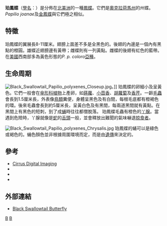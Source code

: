 {{NoteTA|G1=Butterfly}}
{{Speciesbox 
| taxon = Papilio polyxenes
| image = Black Swallowtail Papilio polyxenes 1700px.jpg
| binomial_authority = [[法布里齊烏斯|Fabricius]], 1775
| subdivision_ranks = [[亞種|亞種]]
| subdivision = 
* ''P. p. coloro''
}}
'''珀鳳蝶'''（[[學名|學名]]：''{{lang|la|Papilio polyxenes}}''）是分佈在[[北美洲|北美洲]]的一種[[鳳蝶|鳳蝶]]。它們是[[奧克拉荷馬州|奧克拉荷馬州]]的州蝶。''Papilio joanae''及[[金鳳蝶|金鳳蝶]]與它們極之相似。

==特徵==
珀鳳蝶的翼展長8-11厘米。翅膀上面差不多是全黑色的。後翅的內邊是一個內有黑點的橙圓。雄蝶近翅膀邊有黃帶；雌蝶則有一列黃點。雌蝶的後翅有虹色的藍帶。在[[美國|美國]]西南部多為黃色形態的''P. p. coloro''[[亞種|亞種]]。

==生命周期==
[[File:Black_Swallowtail_Papilio_polyxenes_Closeup.jpg|left]]。]]
珀鳳蝶的卵細小及呈黃色。它們一般會在[[傘形科|傘形科]][[植物|植物]]上產卵，如[[蒔蘿|蒔蘿]]、[[小茴香|小茴香]]、[[胡蘿蔔|胡蘿蔔]]及[[香芹|香芹]]。一齡[[毛蟲|毛蟲]]會長到1.5厘米長，外表像[[鳥類|鳥類]]糞便，身體呈黑色及有白間，每根毛底都有橙褐色的環。後來毛蟲會長到約5厘米長，呈黃白色及有黑間，每兩道黑間就有黃點。在黑間上有黑色的短刺，到了成[[蛹|蛹]]時往往都僧脫落。                                 
珀鳳蝶毛蟲有橙色的[[丫腺|丫腺]]。當遇到危險時，丫腺就像是[[蛇|蛇]]的[[舌頭|舌頭]]一般，並會釋放出難聞的氣味嚇退[[掠食者|掠食者]]。

[[File:Black_Swallowtail_Papilio_polyxenes_Chrysalis.jpg|left]]
珀鳳蝶的蛹可以是綠色或褐色的。蛹色顏色並非根據周圍環境而定，而是由[[遺傳|遺傳]]來決定的。

==參考==
{{reflist}}
* [http://www.cirrusimage.com/butterfly_black_swallowtail.htm Cirrus Digital Imaging] {{Wayback|url=http://www.cirrusimage.com/butterfly_black_swallowtail.htm |date=20100515163155 }}
* {{ITIS|ID=188543|taxon=Papilio polyxenes|year=2006|date=6 February}}
* {{cite book en|title= The Life Cycle of Butterflies |last= Burris |first= Judy |coauthors= Richards, Wayne |pages= 20–21 |isbn= 978-1-58017-617-0 |publisher= Storey Publishing |year= 2006}}
* {{Cite book en| last = Darby | first = Gene | title = What is a Butterfly | url = https://archive.org/details/whatisbutterfly00darb | publisher = Benefic Press | location = Chicago | date = 1958 | page = [https://archive.org/details/whatisbutterfly00darb/page/36 36] }}

==外部連結==
{{Commons category|Papilio polyxenes}}
*[http://www.glorious-butterfly.com/black-swallowtail-butterfly.html Black Swallowtail Butterfly] {{Wayback|url=http://www.glorious-butterfly.com/black-swallowtail-butterfly.html |date=20100322220815 }}

{{Taxonbar}}
[[Category:1775年描述的昆虫|B]]
[[Category:鳳蝶屬|B]]